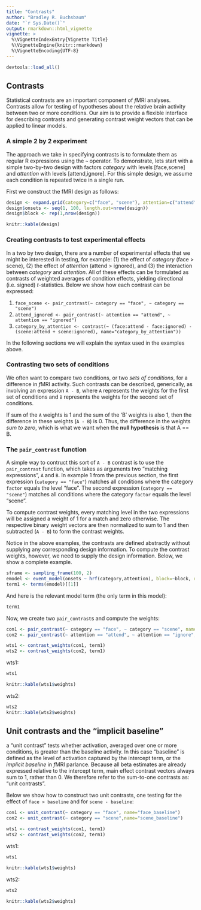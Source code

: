 ```yaml
---
title: "Contrasts"
author: "Bradley R. Buchsbaum"
date: "`r Sys.Date()`"
output: rmarkdown::html_vignette
vignette: >
  %\VignetteIndexEntry{Vignette Title}
  %\VignetteEngine{knitr::rmarkdown}
  %\VignetteEncoding{UTF-8}
---
```


```r
devtools::load_all()
```
## Contrasts

Statistical contrasts are an important component of *f*MRI analyses. Contrasts allow for testing of hypotheses about the relative brain activity between two or more conditions. Our aim is to provide a flexible interface for describing contrasts and generating contrast weight vectors that can be applied to linear models.

### A simple 2 by 2 experiment

The approach we take in specifying contrasts is to formulate them as regular R expressions using the `~` operator. To demonstrate, lets start with a simple two-by-two design with factors *category* with levels [face,scene] and *attention* with levels [attend,ignore]. For this simple design, we assume each condition is repeated twice in a single run.

First we construct the fMRI design as follows:

```r

design <- expand.grid(category=c("face", "scene"), attention=c("attend", "ignore"), replication=c(1,2))
design$onsets <- seq(1, 100, length.out=nrow(design))
design$block <- rep(1,nrow(design))
```

```r
knitr::kable(design)
```

### Creating contrasts to test experimental effects

In a two by two design, there are a number of experimental effects that we might be interested in testing, for example: (1) the effect of *category* (face > scene), (2) the effect of *attention* (attend > ignored), and (3) the interaction between *category* and *attention*. All of these effects can be formulated as contrasts of weighted averages of condition effects, yielding directional (i.e. signed) *t*-statistics. Below we show how each contrast can be expressed:

1. `face_scene <- pair_contrast(~ category == "face", ~ category == "scene")`
2. `attend_ignored <- pair_contrast(~ attention == "attend", ~ attention == "ignored")`
3. `category_by_attention <- contrast(~ (face:attend - face:ignored) - (scene:attend + scene:ignored), name="category_by_attention"))`

In the following sections we will explain the syntax used in the examples above.

### Contrasting two sets of conditions

We often want to compare two conditions, or two *sets of conditions*, for a difference in *f*MRI activity. Such contrasts can be described, generically, as involving an expression `A - B`, where `A` represents the weights for the first set of conditions and `B` represents the weights for the second set of conditions. 

If sum of the `A` weights is 1 and the sum of the 'B' weights is also 1, then the difference in these weights (`A - B`) is 0. Thus, the difference in the weights *sum to zero*, which is what we want when the **null hypothesis** is that A == B.


### The `pair_contrast` function

A simple way to contruct this sort of `A - B` contrast is to use the `pair_contrast` function, which takes as arguments two "matching expressions", `A` and `B`. In example 1 from the previous section, the first expression (`category == "face"`) matches all conditions where the category `factor` equals the level "face". The second expression (`category == "scene"`) matches all conditions where the category `factor` equals the level "scene". 

To compute contrast weights, every matching level in the two expressions will be assigned a weight of 1 for a match and zero otherwise. The respective binary weight vectors are then normalized to sum to 1 and then subtracted (`A - B`) to form the contrast weights.

Notice in the above examples, the contrasts are defined abstractly without supplying any corresponding design information. To compute the contrast weights, however, we need to supply the design information. Below, we show a complete example.

```r
sframe <- sampling_frame(100, 2)
emodel <- event_model(onsets ~ hrf(category,attention), block=~block, data=design, sampling_frame=sframe)
term1 <- terms(emodel)[[1]] 
```

And here is the relevant model term (the only term in this model):

```r
term1
```

Now, we create two `pair_contrast`s and compute the weights:

```r
con1 <- pair_contrast(~ category == "face", ~ category == "scene", name="face_scene")
con2 <- pair_contrast(~ attention == "attend", ~ attention == "ignore", name="attend_ignore")

wts1 <- contrast_weights(con1, term1)
wts2 <- contrast_weights(con2, term1)

```

wts1:

```r
wts1

knitr::kable(wts1$weights)
```

wts2:

```r
wts2
knitr::kable(wts2$weights)
```


## Unit contrasts and the "implicit baseline"

a "unit contrast" tests whether activation, averaged over one or more conditions, is greater than the baseline activity. In this case "baseline" is defined as the level of activation captured by the intercept term, or the *implicit baseline* in *f*MRI parlance. Because all beta estimates are already expressed relative to the intercept term, main effect contrast vectors always sum to 1, rather than 0. We therefore refer to the sum-to-one contrasts as: "unit contrasts". 

Below we show how to construct two unit contrasts, one testing for the effect of `face > baseline` and for `scene - baseline`:

```r
con1 <- unit_contrast(~ category == "face", name="face_baseline")
con2 <- unit_contrast(~ category == "scene",name="scene_baseline")

wts1 <- contrast_weights(con1, term1)
wts2 <- contrast_weights(con2, term1)


```

wts1:

```r
wts1

knitr::kable(wts1$weights)
```

wts2:

```r
wts2

knitr::kable(wts2$weights)
```

